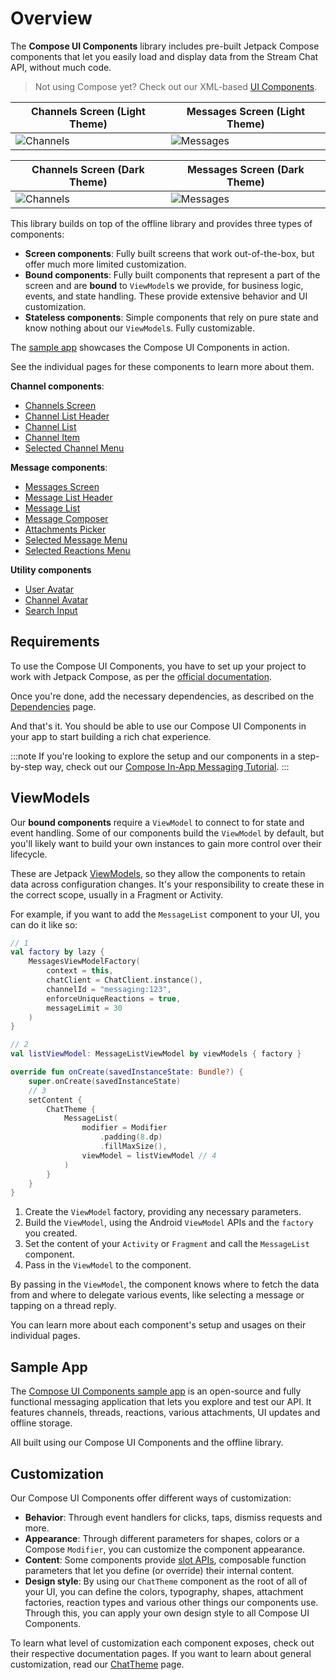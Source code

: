 # Overview

The **Compose UI Components** library includes pre-built Jetpack Compose components that let you easily load and display data from the Stream Chat API, without much code.

> Not using Compose yet? Check out our XML-based [UI Components](../02-ui-components/01-getting-started.mdx).

| Channels Screen (Light Theme) | Messages Screen (Light Theme)|
| --- | --- |
| ![Channels](../assets/compose_channels_screen_example.png) | ![Messages](../assets/compose_messages_screen_example.png) |

| Channels Screen (Dark Theme) | Messages Screen (Dark Theme)|
| --- | --- |
| ![Channels](../assets/compose_channels_screen_example_dark.png) | ![Messages](../assets/compose_messages_screen_example_dark.png) |

This library builds on top of the offline library and provides three types of components:

* **Screen components**: Fully built screens that work out-of-the-box, but offer much more limited customization.
* **Bound components**: Fully built components that represent a part of the screen and are **bound** to `ViewModel`s we provide, for business logic, events, and state handling. These provide extensive behavior and UI customization.
* **Stateless components**: Simple components that rely on pure state and know nothing about our `ViewModel`s. Fully customizable.

The [sample app](#sample-app) showcases the Compose UI Components in action.

See the individual pages for these components to learn more about them.

**Channel components**:

* [Channels Screen](04-channel-components/01-channels-screen.mdx)
* [Channel List Header](04-channel-components/02-channel-list-header.mdx)
* [Channel List](04-channel-components/03-channel-list.mdx)
* [Channel Item](04-channel-components/04-channel-item.mdx)
* [Selected Channel Menu](04-channel-components/05-selected-channel-menu.mdx)

**Message components**:

* [Messages Screen](05-message-components/01-messages-screen.mdx)
* [Message List Header](05-message-components/02-message-list-header.mdx)
* [Message List](05-message-components/03-message-list.mdx)
* [Message Composer](05-message-components/04-message-composer.mdx)
* [Attachments Picker](05-message-components/05-attachments-picker.mdx)
* [Selected Message Menu](05-message-components/06-selected-message-menu.mdx)
* [Selected Reactions Menu](05-message-components/07-selected-reactions-menu.mdx)

**Utility components** 

* [User Avatar](06-utility-components/01-user-avatar.mdx)
* [Channel Avatar](06-utility-components/02-channel-avatar.mdx)
* [Search Input](06-utility-components/03-search-input.mdx)

## Requirements

To use the Compose UI Components, you have to set up your project to work with Jetpack Compose, as per the [official documentation](https://developer.android.com/jetpack/compose/setup).

Once you're done, add the necessary dependencies, as described on the [Dependencies](../01-basics/02-installation.mdx#ui-components) page.

And that's it. You should be able to use our Compose UI Components in your app to start building a rich chat experience.

:::note
If you're looking to explore the setup and our components in a step-by-step way, check out our [Compose In-App Messaging Tutorial](https://getstream.io/chat/compose/tutorial/).
:::

## ViewModels

Our **bound components** require a `ViewModel` to connect to for state and event handling. Some of our components build the `ViewModel` by default, but you'll likely want to build your own instances to gain more control over their lifecycle.

These are Jetpack [ViewModels](https://developer.android.com/topic/libraries/architecture/viewmodel), so they allow the components to retain data across configuration changes. It's your responsibility to create these in the correct scope, usually in a Fragment or Activity.

For example, if you want to add the `MessageList` component to your UI, you can do it like so:

```kotlin
// 1
val factory by lazy {
    MessagesViewModelFactory(
        context = this,
        chatClient = ChatClient.instance(),
        channelId = "messaging:123",
        enforceUniqueReactions = true,
        messageLimit = 30
    )
}

// 2
val listViewModel: MessageListViewModel by viewModels { factory }

override fun onCreate(savedInstanceState: Bundle?) {
    super.onCreate(savedInstanceState)
    // 3
    setContent {
        ChatTheme {
            MessageList(
                modifier = Modifier
                    .padding(8.dp)
                    .fillMaxSize(),
                viewModel = listViewModel // 4
            )
        }
    }
}
```

1. Create the `ViewModel` factory, providing any necessary parameters.
2. Build the `ViewModel`, using the Android `ViewModel` APIs and the `factory` you created.
3. Set the content of your `Activity` or `Fragment` and call the `MessageList` component.
4. Pass in the `ViewModel` to the component.

By passing in the `ViewModel`, the component knows where to fetch the data from and where to delegate various events, like selecting a message or tapping on a thread reply.

You can learn more about each component's setup and usages on their individual pages.

## Sample App

The [Compose UI Components sample app](https://github.com/GetStream/stream-chat-android/tree/main/stream-chat-android-compose-sample) is an open-source and fully functional messaging application that lets you explore and test our API. It features channels, threads, reactions, various attachments, UI updates and offline storage.

All built using our Compose UI Components and the offline library.

## Customization

Our Compose UI Components offer different ways of customization:

* **Behavior**: Through event handlers for clicks, taps, dismiss requests and more.
* **Appearance**: Through different parameters for shapes, colors or a Compose `Modifier`, you can customize the component appearance.
* **Content**: Some components provide [slot APIs](https://developer.android.com/jetpack/compose/layouts/basics#slot-based-layouts), composable function parameters that let you define (or override) their internal content.
* **Design style**: By using our `ChatTheme` component as the root of all of your UI, you can define the colors, typography, shapes, attachment factories, reaction types and various other things our components use. Through this, you can apply your own design style to all Compose UI Components.

To learn what level of customization each component exposes, check out their respective documentation pages. If you want to learn about general customization, read our [ChatTheme](03-general-customization/01-chat-theme.mdx) page.
